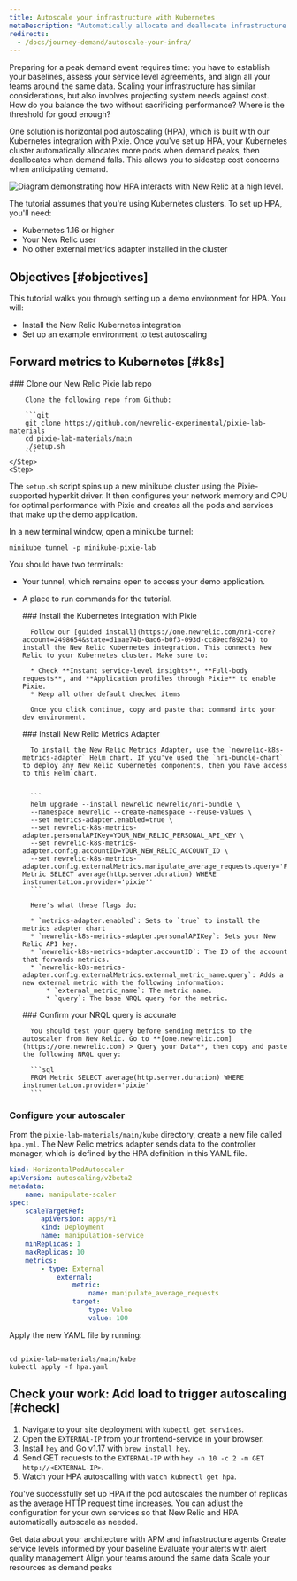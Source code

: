 ```yaml
---
title: Autoscale your infrastructure with Kubernetes
metaDescription: "Automatically allocate and deallocate infrastructure resources to your pods with horizontal pod autoscaling."
redirects:
  - /docs/journey-demand/autoscale-your-infra/
---
```



Preparing for a peak demand event requires time: you have to establish your baselines, assess your service level agreements, and align all your teams around the same data. Scaling your infrastructure has similar considerations, but also involves projecting system needs against cost. How do you balance the two without sacrificing performance? Where is the threshold for good enough?

One solution is horizontal pod autoscaling (HPA), which is built with our Kubernetes integration with Pixie. Once you've set up HPA, your Kubernetes cluster automatically allocates more pods when demand peaks, then deallocates when demand falls. This allows you to sidestep cost concerns when anticipating demand.

<img
    title="Horizontal pod autoscaling"
    alt="Diagram demonstrating how HPA interacts with New Relic at a high level."
    src={kubernetesK8sHPA}
/>

The tutorial assumes that you're using Kubernetes clusters. To set up HPA, you'll need:

* Kubernetes 1.16 or higher
* Your New Relic user <InlinePopover type="licenseKey" />
* No other external metrics adapter installed in the cluster

## Objectives [#objectives]

This tutorial walks you through setting up a demo environment for HPA. You will:

* Install the New Relic Kubernetes integration
* Set up an example environment to test autoscaling  

## Forward metrics to Kubernetes [#k8s]

<Steps>
    <Step>
        ### Clone our New Relic Pixie lab repo

        Clone the following repo from Github:

        ```git 
        git clone https://github.com/newrelic-experimental/pixie-lab-materials 
        ​​cd pixie-lab-materials/main 
        ./setup.sh
        ```
    </Step>
    <Step>
The `setup.sh` script spins up a new minikube cluster using the Pixie-supported hyperkit driver. It then configures your network memory and CPU for optimal performance with Pixie and creates all the pods and services that make up the demo application.

In a new terminal window, open a minikube tunnel:

```
minikube tunnel -p minikube-pixie-lab
```

You should have two terminals: 

* Your tunnel, which remains open to access your demo application.
* A place to run commands for the tutorial.

    </Step>
    <Step>
        ### Install the Kubernetes integration with Pixie

        Follow our [guided install](https://one.newrelic.com/nr1-core?account=2498654&state=d1aae74b-0ad6-b0f3-093d-cc89ecf89234) to install the New Relic Kubernetes integration. This connects New Relic to your Kubernetes cluster. Make sure to:

        * Check **Instant service-level insights**, **Full-body requests**, and **Application profiles through Pixie** to enable Pixie.
        * Keep all other default checked items

        Once you click continue, copy and paste that command into your dev environment. 

    </Step>
    <Step>
        ### Install New Relic Metrics Adapter

        To install the New Relic Metrics Adapter, use the `newrelic-k8s-metrics-adapter` Helm chart. If you've used the `nri-bundle-chart` to deploy any New Relic Kubernetes components, then you have access to this Helm chart. 


        ```
        helm upgrade --install newrelic newrelic/nri-bundle \
        --namespace newrelic --create-namespace --reuse-values \
        --set metrics-adapter.enabled=true \
        --set newrelic-k8s-metrics-adapter.personalAPIKey=YOUR_NEW_RELIC_PERSONAL_API_KEY \
        --set newrelic-k8s-metrics-adapter.config.accountID=YOUR_NEW_RELIC_ACCOUNT_ID \
        --set newrelic-k8s-metrics-adapter.config.externalMetrics.manipulate_average_requests.query='FROM Metric SELECT average(http.server.duration) WHERE instrumentation.provider='pixie''
        ```

        Here's what these flags do:

        * `metrics-adapter.enabled`: Sets to `true` to install the metrics adapter chart
        * `newrelic-k8s-metrics-adapter.personalAPIKey`: Sets your New Relic API key.
        * `newrelic-k8s-metrics-adapter.accountID`: The ID of the account that forwards metrics.
        * `newrelic-k8s-metrics-adapter.config.externalMetrics.external_metric_name.query`: Adds a new external metric with the following information:
            * `external_metric_name`: The metric name.
            * `query`: The base NRQL query for the metric.


    </Step>
    <Step>
        ### Confirm your NRQL query is accurate

        You should test your query before sending metrics to the autoscaler from New Relic. Go to **[one.newrelic.com](https://one.newrelic.com) > Query your Data**, then copy and paste the following NRQL query:

        ```sql
        FROM Metric SELECT average(http.server.duration) WHERE instrumentation.provider='pixie'
        ```
    </Step>
    <Step>
### Configure your autoscaler

From the `pixie-lab-materials/main/kube` directory, create a new file called `hpa.yml`. The New Relic metrics adapter sends data to the controller manager, which is defined by the HPA definition in this YAML file. 

```yml
kind: HorizontalPodAutoscaler
apiVersion: autoscaling/v2beta2
metadata:
    name: manipulate-scaler
spec:
    scaleTargetRef:
        apiVersion: apps/v1
        kind: Deployment
        name: manipulation-service
    minReplicas: 1
    maxReplicas: 10
    metrics:
        - type: External
            external:
                metric:
                    name: manipulate_average_requests
                target:
                    type: Value
                    value: 100
```

Apply the new YAML file by running:

```

cd pixie-lab-materials/main/kube
kubectl apply -f hpa.yaml

```

</Step>
</Steps>

## Check your work: Add load to trigger autoscaling [#check]

1. Navigate to your site deployment with ```kubectl get services```.
2. Open the `EXTERNAL-IP` from your frontend-service in your browser.
3. Install `hey` and Go v1.17 with ```brew install hey```.
4. Send GET requests to the `EXTERNAL-IP` with ```hey -n 10 -c 2 -m GET http://<EXTERNAL-IP>```.
5. Watch your HPA autoscalling with ```watch kubnectl get hpa```. 

You've successfully set up HPA if the pod autoscales the number of replicas as the average HTTP request time increases. You can adjust the configuration for your own services so that New Relic and HPA automatically autoscale as needed.

<DocTiles numbered>
    <DocTile title='Get started' path="/docs/journey-demand/get-started">Get data about your architecture with APM and infrastructure agents</DocTile>
    <DocTile title='Create service levels for gameday' path="/docs/journey-demand/find-your-baseline/">Create service levels informed by your baseline  </DocTile>
</DocTiles>

<DocTiles>
    <DocTile title='Reduce noise with quality alerts' number='3' path="/docs/journey-demand/create-quality-alerts/">Evaluate your alerts with alert quality management</DocTile>
    <DocTile title='Align your teams with workloads' number='4' path="/docs/journey-demand/organize-data-workloads/">Align your teams around the same data</DocTile>    
    <DocTile title='Autoscale your infrastructure with Kubernetes' number='5' path="/docs/journey-demand/autoscale-your-infra/" label={{text: "You are here", color: "orange"}}> Scale your resources as demand peaks</DocTile>
</DocTiles>
